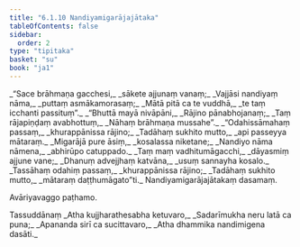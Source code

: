 ```yaml
---
title: "6.1.10 Nandiyamigarājajātaka"
tableOfContents: false
sidebar:
  order: 2
type: "tipitaka"
basket: "su"
book: "ja1"
---
```



<DynamicBreadcrumb />

<Division number="71" book="ja1" bookNo="22" page="265">

<Paragraph number="1397" type="verses" book="ja1">
_“Sace brāhmaṇa gacchesi,_  
_sākete ajjunaṃ vanaṃ;_  
_Vajjāsi nandiyaṃ nāma,_  
_puttaṃ asmākamorasaṃ;_  
_Mātā pitā ca te vuddhā,_  
_te taṃ icchanti passituṃ”._  

</Paragraph>

</Division>
<Division number="72" book="ja1" bookNo="22" page="265">

<Paragraph number="1398" type="verses" book="ja1">
_“Bhuttā mayā nivāpāni,_  
_Rājino pānabhojanaṃ;_  
_Taṃ rājapiṇḍaṃ avabhottuṃ,_  
_Nāhaṃ brāhmaṇa mussahe”._  

</Paragraph>

</Division>
<Division number="73" book="ja1" bookNo="22" page="265">

<Paragraph number="1399" type="verses" book="ja1">
_“Odahissāmahaṃ passaṃ,_  
_khurappānissa rājino;_  
_Tadāhaṃ sukhito mutto,_  
_api passeyya mātaraṃ._  

</Paragraph>

</Division>
<Division number="74" book="ja1" bookNo="22" page="265">

<Paragraph number="1400" type="verses" book="ja1">
_Migarājā pure āsiṃ,_  
_kosalassa niketane;_  
_Nandiyo nāma nāmena,_  
_abhirūpo catuppado._  

</Paragraph>

</Division>
<Division number="75" book="ja1" bookNo="22" page="265">

<Paragraph number="1401" type="verses" book="ja1">
_Taṃ maṃ vadhitumāgacchi,_  
_dāyasmiṃ ajjune vane;_  
_Dhanuṃ advejjhaṃ katvāna,_  
_usuṃ sannayha kosalo._  

</Paragraph>

</Division>
<Division number="76" book="ja1" bookNo="22" page="265">

<Paragraph number="1402" type="verses" book="ja1">
_Tassāhaṃ odahiṃ passaṃ,_  
_khurappānissa rājino;_  
_Tadāhaṃ sukhito mutto,_  
_mātaraṃ daṭṭhumāgato”ti._  


</Paragraph>
</Division>

<Paragraph number="1403" type="center" book="ja1">
Nandiyamigarājajātakaṃ dasamaṃ.

  
Avāriyavaggo paṭhamo.



</Paragraph>

<Paragraph number="1404" type="center" book="ja1">
Tassuddānaṃ


</Paragraph>

<Paragraph number="1405" type="verses" book="ja1">
_Atha kujjharathesabha ketuvaro,_  
_Sadarīmukha neru latā ca puna;_  
_Apananda sirī ca sucittavaro,_  
_Atha dhammika nandimigena dasāti._
</Paragraph>